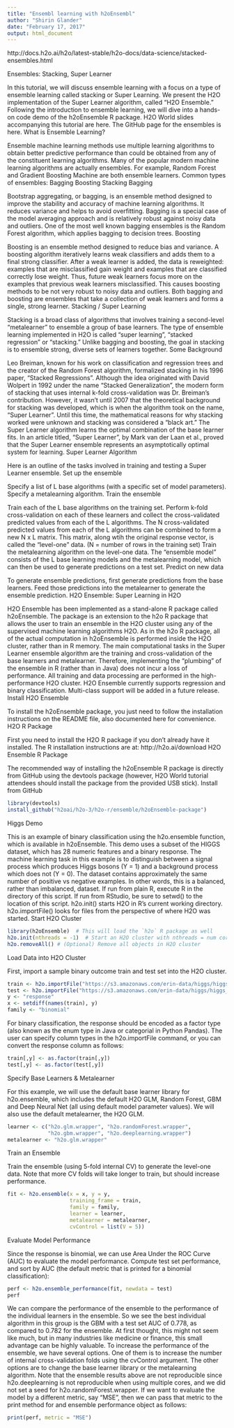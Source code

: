 ```yaml
---
title: "Ensembl learning with h2oEnsembl"
author: "Shirin Glander"
date: "February 17, 2017"
output: html_document
---
```


http://docs.h2o.ai/h2o/latest-stable/h2o-docs/data-science/stacked-ensembles.html

Ensembles: Stacking, Super Learner

In this tutorial, we will discuss ensemble learning with a focus on a type of ensemble learning called stacking or Super Learning. We present the H2O implementation of the Super Learner algorithm, called "H2O Ensemble."
Following the introduction to ensemble learning, we will dive into a hands-on code demo of the h2oEnsemble R package.
H2O World slides accompanying this tutorial are here.
The GitHub page for the ensembles is here.
What is Ensemble Learning?

Ensemble machine learning methods use multiple learning algorithms to obtain better predictive performance than could be obtained from any of the constituent learning algorithms.
Many of the popular modern machine learning algorithms are actually ensembles. For example, Random Forest and Gradient Boosting Machine are both ensemble learners.
Common types of ensembles:
  Bagging
Boosting
Stacking
Bagging

Bootstrap aggregating, or bagging, is an ensemble method designed to improve the stability and accuracy of machine learning algorithms. It reduces variance and helps to avoid overfitting. Bagging is a special case of the model averaging approach and is relatively robust against noisy data and outliers.
One of the most well known bagging ensembles is the Random Forest algorithm, which applies bagging to decision trees.
Boosting

Boosting is an ensemble method designed to reduce bias and variance. A boosting algorithm iteratively learns weak classifiers and adds them to a final strong classifier.
After a weak learner is added, the data is reweighted: examples that are misclassified gain weight and examples that are classified correctly lose weight. Thus, future weak learners focus more on the examples that previous weak learners misclassified. This causes boosting methods to be not very robust to noisy data and outliers.
Both bagging and boosting are ensembles that take a collection of weak learners and forms a single, strong learner.
Stacking / Super Learning

Stacking is a broad class of algorithms that involves training a second-level "metalearner" to ensemble a group of base learners. The type of ensemble learning implemented in H2O is called "super learning", "stacked regression" or "stacking." Unlike bagging and boosting, the goal in stacking is to ensemble strong, diverse sets of learners together.
Some Background

Leo Breiman, known for his work on classification and regression trees and the creator of the Random Forest algorithm, formalized stacking in his 1996 paper, "Stacked Regressions". Although the idea originated with David Wolpert in 1992 under the name "Stacked Generalization", the modern form of stacking that uses internal k-fold cross-validation was Dr. Breiman's contribution.
However, it wasn't until 2007 that the theoretical background for stacking was developed, which is when the algorithm took on the name, "Super Learner". Until this time, the mathematical reasons for why stacking worked were unknown and stacking was considered a "black art." The Super Learner algorithm learns the optimal combination of the base learner fits. In an article titled, "Super Learner", by Mark van der Laan et al., proved that the Super Learner ensemble represents an asymptotically optimal system for learning.
Super Learner Algorithm

Here is an outline of the tasks involved in training and testing a Super Learner ensemble.
Set up the ensemble

Specify a list of L base algorithms (with a specific set of model parameters).
Specify a metalearning algorithm.
Train the ensemble

Train each of the L base algorithms on the training set.
Perform k-fold cross-validation on each of these learners and collect the cross-validated predicted values from each of the L algorithms.
The N cross-validated predicted values from each of the L algorithms can be combined to form a new N x L matrix. This matrix, along wtih the original response vector, is called the "level-one" data. (N = number of rows in the training set)
Train the metalearning algorithm on the level-one data.
The "ensemble model" consists of the L base learning models and the metalearning model, which can then be used to generate predictions on a test set.
Predict on new data

To generate ensemble predictions, first generate predictions from the base learners.
Feed those predictions into the metalearner to generate the ensemble prediction.
H2O Ensemble: Super Learning in H2O

H2O Ensemble has been implemented as a stand-alone R package called h2oEnsemble. The package is an extension to the h2o R package that allows the user to train an ensemble in the H2O cluster using any of the supervised machine learning algorithms H2O. As in the h2o R package, all of the actual computation in h2oEnsemble is performed inside the H2O cluster, rather than in R memory.
The main computational tasks in the Super Learner ensemble algorithm are the training and cross-validation of the base learners and metalearner. Therefore, implementing the "plumbing" of the ensemble in R (rather than in Java) does not incur a loss of performance. All training and data processing are performed in the high-performance H2O cluster.
H2O Ensemble currently supports regression and binary classification. Multi-class support will be added in a future release.
Install H2O Ensemble

To install the h2oEnsemble package, you just need to follow the installation instructions on the README file, also documented here for convenience.
H2O R Package

First you need to install the H2O R package if you don't already have it installed. The R installation instructions are at: http://h2o.ai/download
H2O Ensemble R Package

The recommended way of installing the h2oEnsemble R package is directly from GitHub using the devtools package (however, H2O World tutorial attendees should install the package from the provided USB stick).
Install from GitHub

```r
library(devtools)
install_github("h2oai/h2o-3/h2o-r/ensemble/h2oEnsemble-package")
```

Higgs Demo

This is an example of binary classification using the h2o.ensemble function, which is available in h2oEnsemble. This demo uses a subset of the HIGGS dataset, which has 28 numeric features and a binary response. The machine learning task in this example is to distinguish between a signal process which produces Higgs bosons (Y = 1) and a background process which does not (Y = 0). The dataset contains approximately the same number of positive vs negative examples. In other words, this is a balanced, rather than imbalanced, dataset.
If run from plain R, execute R in the directory of this script. If run from RStudio, be sure to setwd() to the location of this script. h2o.init() starts H2O in R's current working directory. h2o.importFile() looks for files from the perspective of where H2O was started.
Start H2O Cluster

```r
library(h2oEnsemble)  # This will load the `h2o` R package as well
h2o.init(nthreads = -1)  # Start an H2O cluster with nthreads = num cores on your machine
h2o.removeAll() # (Optional) Remove all objects in H2O cluster
```

Load Data into H2O Cluster

First, import a sample binary outcome train and test set into the H2O cluster.

```r
train <- h2o.importFile("https://s3.amazonaws.com/erin-data/higgs/higgs_train_5k.csv")
test <- h2o.importFile("https://s3.amazonaws.com/erin-data/higgs/higgs_test_5k.csv")
y <- "response"
x <- setdiff(names(train), y)
family <- "binomial"
```

For binary classification, the response should be encoded as a factor type (also known as the enum type in Java or categorial in Python Pandas). The user can specify column types in the h2o.importFile command, or you can convert the response column as follows:

```r
train[,y] <- as.factor(train[,y])
test[,y] <- as.factor(test[,y])
```

Specify Base Learners & Metalearner

For this example, we will use the default base learner library for h2o.ensemble, which includes the default H2O GLM, Random Forest, GBM and Deep Neural Net (all using default model parameter values). We will also use the default metalearner, the H2O GLM.

```r
learner <- c("h2o.glm.wrapper", "h2o.randomForest.wrapper",
             "h2o.gbm.wrapper", "h2o.deeplearning.wrapper")
metalearner <- "h2o.glm.wrapper"
```

Train an Ensemble

Train the ensemble (using 5-fold internal CV) to generate the level-one data. Note that more CV folds will take longer to train, but should increase performance.

```r
fit <- h2o.ensemble(x = x, y = y,
                    training_frame = train,
                    family = family,
                    learner = learner,
                    metalearner = metalearner,
                    cvControl = list(V = 5))
```

Evaluate Model Performance

Since the response is binomial, we can use Area Under the ROC Curve (AUC) to evaluate the model performance. Compute test set performance, and sort by AUC (the default metric that is printed for a binomial classification):

```r
perf <- h2o.ensemble_performance(fit, newdata = test)
perf
```

We can compare the performance of the ensemble to the performance of the individual learners in the ensemble.
So we see the best individual algorithm in this group is the GBM with a test set AUC of 0.778, as compared to 0.782 for the ensemble. At first thought, this might not seem like much, but in many industries like medicine or finance, this small advantage can be highly valuable.
To increase the performance of the ensemble, we have several options. One of them is to increase the number of internal cross-validation folds using the cvControl argument. The other options are to change the base learner library or the metalearning algorithm.
Note that the ensemble results above are not reproducible since h2o.deeplearning is not reproducible when using multiple cores, and we did not set a seed for h2o.randomForest.wrapper.
If we want to evaluate the model by a different metric, say "MSE", then we can pass that metric to the print method for and ensemble performance object as follows:

```r
print(perf, metric = "MSE")
```








